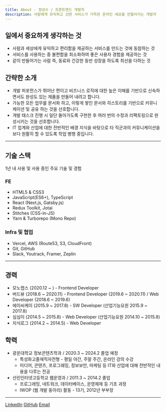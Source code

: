 ```yaml
---
title: About - 정성수 / 프론트엔드 개발자
description: 사람에게 유익하고 선한 서비스가 가득한 온라인 세상을 만들어가는 개발자
---
```


## 일에서 중요하게 생각하는 것

- 사람과 세상에게 유익하고 편리함을 제공하는 서비스를 만드는 것에 동참하는 것
- 서비스를 사용하는 중 불편함을 최소화하여 좋은 사용자 경험을 제공하는 것
- 같이 만들어가는 사람 즉, 동료와 건강한 동반 성장을 하도록 최선을 다하는 것

## 간략한 소개

- 개발 퍼포먼스가 뛰어난 편이고 비즈니스 로직에 대한 높은 이해를 기반으로 신속하면서도 완성도 있는 제품을 만들어 내려고 합니다.
- 가능한 모든 업무를 문서화 하고, 이렇게 쌓인 문서와 히스토리를 기반으로 커뮤니케이션 및 공유 하는 것을 선호합니다.
- 개발 태스크 진행 시 일단 돌아가도록 구현한 후 여러 번의 수정과 리팩토링으로 완성시키는 것을 선호합니다.
- IT 업계와 산업에 대한 전반적인 배경 지식을 바탕으로 타 직군과의 커뮤니케이션을 보다 원활히 할 수 있도록 학업 병행 중입니다.

---

## 기술 스택

1년 내 사용 및 사용 중인 주요 기술 및 경험

### FE

- HTML5 & CSS3
- JavaScript(ES6+), TypeScript
- React (Next.js, Gatsby.js)
- Redux Toolkit, Jotai
- Stitches (CSS-in-JS)
- Yarn & Turborepo (Mono Repo)

### Infra 및 협업

- Vercel, AWS (Route53, S3, CloudFront)
- Git, GitHub
- Slack, Youtrack, Framer, Zeplin

---

## 경력

- 모노랩스 (2020.12 ~ ) - Frontend Developer
- 버드뷰 (2018.6 ~ 2020.11) - Frontend Developer (2019.6 ~ 2020.11) / Web Developer (2018.6 ~ 2019.6)
- 에이씨케이 (2015.9 ~ 2017.8) - SW Developer (산업기능요원 2015.9 ~ 2017.8)
- 심심이 (2014.5 ~ 2015.8) - Web Developer (산업기능요원 2014.10 ~ 2015.8)
- 지식로그 (2014.2 ~ 2014.5) - Web Developer

## 학력

- 광운대학교 정보콘텐츠학과 / 2020.3 ~ 2024.2 졸업 예정
  - 특성화고졸재직자전형 - 평일 야간, 주말 주간, 온라인 강의 수강
  - 미디어, 콘텐츠, 프로그래밍, 정보보안, 마케팅 등 IT와 산업에 대해 전반적인 내용을 다루는 전공
- 선린인터넷고등학교 웹운영과 / 2011.3 ~ 2014.2 졸업
  - 프로그래밍, 네트워크, 데이터베이스, 운영체제 등 기초 과정
  - IWOP (웹 개발 동아리) 활동 - 13기, 2012년 부부장

---

[LinkedIn](https://www.linkedin.com/in/holywater-jeong/) [GitHub](https://github.com/Holywater-Jeong) [Email](emailto:holywaterj0410@gmail.com)
